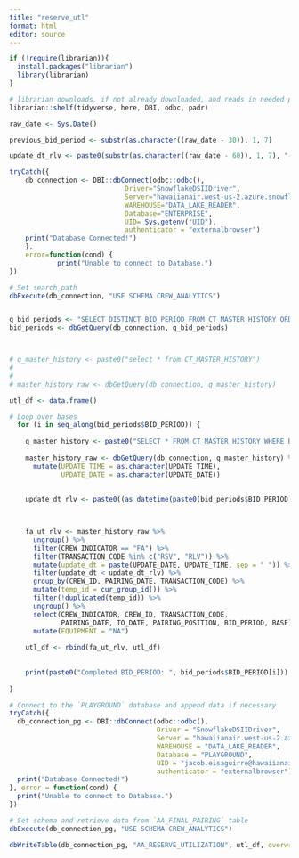 ```yaml
---
title: "reserve_utl"
format: html
editor: source
---
```


```r
if (!require(librarian)){
  install.packages("librarian")
  library(librarian)
}

# librarian downloads, if not already downloaded, and reads in needed packages
librarian::shelf(tidyverse, here, DBI, odbc, padr)

```

```r
raw_date <- Sys.Date()

previous_bid_period <- substr(as.character((raw_date - 30)), 1, 7)

update_dt_rlv <- paste0(substr(as.character((raw_date - 60)), 1, 7), "-25 00:00:00")

```


```r
tryCatch({
    db_connection <- DBI::dbConnect(odbc::odbc(),
                             Driver="SnowflakeDSIIDriver",
                             Server="hawaiianair.west-us-2.azure.snowflakecomputing.com",
                             WAREHOUSE="DATA_LAKE_READER",
                             Database="ENTERPRISE",
                             UID= Sys.getenv("UID"), 
                             authenticator = "externalbrowser")
    print("Database Connected!")
    },
    error=function(cond) {
            print("Unable to connect to Database.")
})

# Set search_path
dbExecute(db_connection, "USE SCHEMA CREW_ANALYTICS")


q_bid_periods <- "SELECT DISTINCT BID_PERIOD FROM CT_MASTER_HISTORY ORDER BY BID_PERIOD DESC;"
bid_periods <- dbGetQuery(db_connection, q_bid_periods)



# q_master_history <- paste0("select * from CT_MASTER_HISTORY")
# 
# 
# master_history_raw <- dbGetQuery(db_connection, q_master_history)

```

```r

utl_df <- data.frame()

# Loop over bases
  for (i in seq_along(bid_periods$BID_PERIOD)) { 
    
    q_master_history <- paste0("SELECT * FROM CT_MASTER_HISTORY WHERE BID_PERIOD = '", bid_periods$BID_PERIOD[i], "';")
    
    master_history_raw <- dbGetQuery(db_connection, q_master_history) %>%
      mutate(UPDATE_TIME = as.character(UPDATE_TIME),
             UPDATE_DATE = as.character(UPDATE_DATE))
    
    
    update_dt_rlv <- paste0((as_datetime(paste0(bid_periods$BID_PERIOD[i], "-24 00:00:00")) - months(1)), " 00:00:00") 

    

    fa_ut_rlv <- master_history_raw %>% 
      ungroup() %>% 
      filter(CREW_INDICATOR == "FA") %>% 
      filter(TRANSACTION_CODE %in% c("RSV", "RLV")) %>%
      mutate(update_dt = paste(UPDATE_DATE, UPDATE_TIME, sep = " ")) %>%
      filter(update_dt < update_dt_rlv) %>%
      group_by(CREW_ID, PAIRING_DATE, TRANSACTION_CODE) %>%
      mutate(temp_id = cur_group_id()) %>%
      filter(!duplicated(temp_id)) %>%
      ungroup() %>% 
      select(CREW_INDICATOR, CREW_ID, TRANSACTION_CODE,
             PAIRING_DATE, TO_DATE, PAIRING_POSITION, BID_PERIOD, BASE) %>% 
      mutate(EQUIPMENT = "NA")
    
    utl_df <- rbind(fa_ut_rlv, utl_df)
    
    
    print(paste0("Completed BID_PERIOD: ", bid_periods$BID_PERIOD[i]))
    
}

```


```r

# Connect to the `PLAYGROUND` database and append data if necessary
tryCatch({
  db_connection_pg <- DBI::dbConnect(odbc::odbc(),
                                     Driver = "SnowflakeDSIIDriver",
                                     Server = "hawaiianair.west-us-2.azure.snowflakecomputing.com",
                                     WAREHOUSE = "DATA_LAKE_READER",
                                     Database = "PLAYGROUND",
                                     UID = "jacob.eisaguirre@hawaiianair.com",
                                     authenticator = "externalbrowser")
  print("Database Connected!")
}, error = function(cond) {
  print("Unable to connect to Database.")
})

# Set schema and retrieve data from `AA_FINAL_PAIRING` table
dbExecute(db_connection_pg, "USE SCHEMA CREW_ANALYTICS")

dbWriteTable(db_connection_pg, "AA_RESERVE_UTILIZATION", utl_df, overwrite=T)

```

